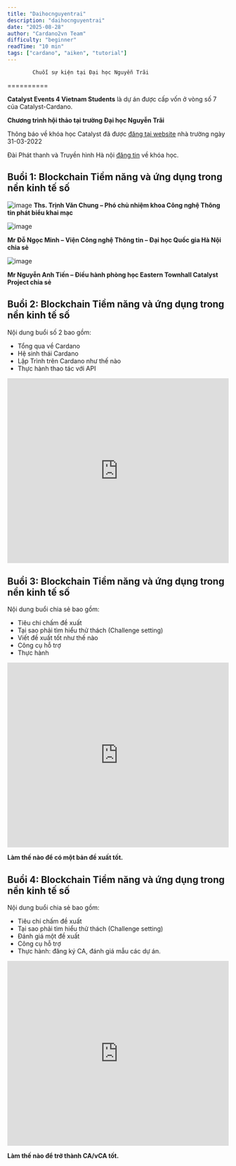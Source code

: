 ```yaml
---
title: "Daihocnguyentrai"
description: "daihocnguyentrai"
date: "2025-08-28"
author: "Cardano2vn Team"
difficulty: "beginner"
readTime: "10 min"
tags: ["cardano", "aiken", "tutorial"]
---
```


            Chuỗi sự kiện tại Đại học Nguyễn Trãi
==========

**Catalyst Events 4 Vietnam Students** là dự án được cấp vốn ở vòng số 7 của Catalyst-Cardano.

**Chương trình hội thảo tại trường Đại học Nguyễn Trãi**

Thông báo về khóa học Catalyst đã được [đăng tại website](http://daihocnguyentrai.edu.vn/hoi-thao-blockchain-tiem-nang-va-ung-dung-trong-nen-kinh-te-so/?fbclid=IwAR18DERe5P4-_W_k7c8QQdwEwgLQTFXl28utTgksBSFrUaSc_FZLDmaiUwg ) nhà trường ngày 31-03-2022

Đài Phát thanh và Truyền hình Hà nội [đăng tin](https://hanoitv.vn/cong-nghe-doi-song-ung-dung-cong-nghe-de-khoi-nghiep-doi-moi-sang-tao-thanh-cong-trong-dai-dich-covid-v193527.html) về khóa học.

## Buổi 1: Blockchain Tiềm năng và ứng dụng trong nền kinh tế số ##

![image](https://user-images.githubusercontent.com/34856010/161673696-bcc1be95-71a0-49f7-ac32-4b50f84ea58e.png)
**Ths. Trịnh Văn Chung – Phó chủ nhiệm khoa Công nghệ Thông tin phát biểu khai mạc**


![image](https://user-images.githubusercontent.com/34856010/161676341-02f8e32f-031f-4365-a1a5-b9956934fb33.png)

**Mr Đỗ Ngọc Minh – Viện Công nghệ Thông tin – Đại học Quốc gia Hà Nội chia sẻ**


![image](https://user-images.githubusercontent.com/34856010/161676414-91f8ba4c-2d64-458a-85a7-4552c230302b.png)

**Mr Nguyễn Anh Tiến – Điều hành phòng học Eastern Townhall Catalyst Project chia sẻ**

## Buổi 2: Blockchain Tiềm năng và ứng dụng trong nền kinh tế số ##
Nội dung buổi số 2 bao gồm:
- Tổng qua về Cardano
- Hệ sinh thái Cardano
- Lập Trình trên Cardano như thế nào
- Thực hành thao tác với API


<iframe width="100%" height="420" src="https://www.youtube.com/embed/1WG3icL-HJY" title="YouTube video player" frameborder="0" allow="accelerometer; autoplay; clipboard-write; encrypted-media; gyroscope; picture-in-picture" allowfullscreen></iframe>

## Buổi 3: Blockchain Tiềm năng và ứng dụng trong nền kinh tế số ##

Nội dung buổi chia sẻ bao gồm:
- Tiêu chí chấm đề xuất
- Tại sao phải tìm hiểu thử thách (Challenge setting)
- Viết đề xuất tốt như thế nào
- Công cụ hỗ trợ
- Thực hành

<iframe width="100%" height="420" src="https://www.youtube.com/embed/2d4xwIfkpfQ" title="YouTube video player" frameborder="0" allow="accelerometer; autoplay; clipboard-write; encrypted-media; gyroscope; picture-in-picture" allowfullscreen></iframe>

**Làm thế nào để có một bản đề xuất tốt.**

## Buổi 4: Blockchain Tiềm năng và ứng dụng trong nền kinh tế số ##

Nội dung buổi chia sẻ bao gồm:
- Tiêu chí chấm đề xuất
- Tại sao phải tìm hiểu thử thách (Challenge setting)
- Đánh giá một đề xuất
- Công cụ hỗ trợ
- Thực hành: đăng ký CA, đánh giá mẫu các dự án.

<iframe width="100%" height="420" src="https://www.youtube.com/embed/NACwJ3tcJr8" title="YouTube video player" frameborder="0" allow="accelerometer; autoplay; clipboard-write; encrypted-media; gyroscope; picture-in-picture" allowfullscreen></iframe>

**Làm thế nào để trở thành CA/vCA tốt.**
  
